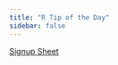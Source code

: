 ```yaml
---
title: "R Tip of the Day"
sidebar: false
---
```

  
[Signup Sheet](https://docs.google.com/spreadsheets/d/1-qosuVp8gbgCux2LWzEOuNZzXrlr1_NXbhhWcDUJVaw/edit?usp=sharing)
